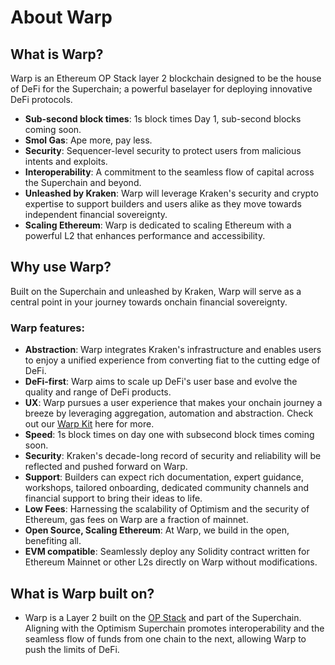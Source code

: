 # About Warp

## What is Warp?

Warp is an Ethereum OP Stack layer 2 blockchain designed to be the house of DeFi for the Superchain; a powerful baselayer for deploying innovative DeFi protocols.

- **Sub-second block times**: 1s block times Day 1, sub-second blocks coming soon.
- **Smol Gas**: Ape more, pay less.
- **Security**: Sequencer-level security to protect users from malicious intents and exploits.
- **Interoperability**: A commitment to the seamless flow of capital across the Superchain and beyond.
- **Unleashed by Kraken**: Warp will leverage Kraken's security and crypto expertise to support builders and users alike as they move towards independent financial sovereignty.
- **Scaling Ethereum**: Warp is dedicated to scaling Ethereum with a powerful L2 that enhances performance and accessibility.

## Why use Warp?

Built on the Superchain and unleashed by Kraken, Warp will serve as a central point in your journey towards onchain financial sovereignty.

### Warp features:

- **Abstraction**: Warp integrates Kraken's infrastructure and enables users to enjoy a unified experience from converting fiat to the cutting edge of DeFi.
- **DeFi-first**: Warp aims to scale up DeFi's user base and evolve the quality and range of DeFi products.
- **UX**: Warp pursues a user experience that makes your onchain journey a breeze by leveraging aggregation, automation and abstraction. Check out our <a href="https://docs.inkonchain.com/build/ink-kit">Warp Kit</a> here for more.
- **Speed**: 1s block times on day one with subsecond block times coming soon.
- **Security**: Kraken's decade-long record of security and reliability will be reflected and pushed forward on Warp.
- **Support**: Builders can expect rich documentation, expert guidance, workshops, tailored onboarding, dedicated community channels and financial support to bring their ideas to life.
- **Low Fees**: Harnessing the scalability of Optimism and the security of Ethereum, gas fees on Warp are a fraction of mainnet.
- **Open Source, Scaling Ethereum**: At Warp, we build in the open, benefiting all.
- **EVM compatible**: Seamlessly deploy any Solidity contract written for Ethereum Mainnet or other L2s directly on Warp without modifications.

## What is Warp built on?

- Warp is a Layer 2 built on the [OP Stack](https://docs.optimism.io/stack/getting-started) and part of the Superchain. Aligning with the Optimism Superchain promotes interoperability and the seamless flow of funds from one chain to the next, allowing Warp to push the limits of DeFi.
